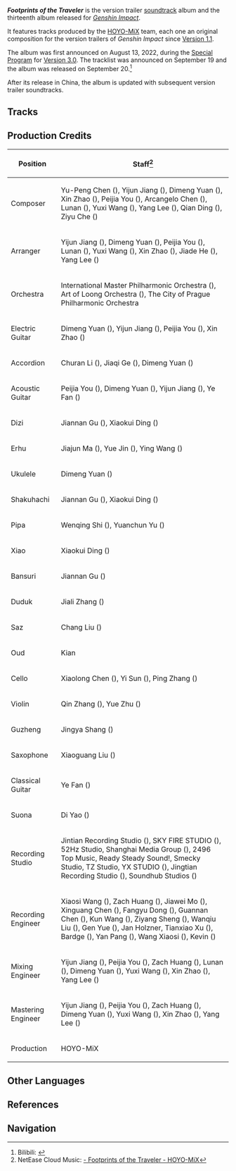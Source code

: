 <!--{{SoundtrackTabs}}-->
{{For|the global release of the album|Footprints of the Traveler}}
{{Album Infobox
|image       = Footprints of the Traveler (CN).png
|type        = Version Trailer Soundtracks
|group       = Albums
|medium      = Digital
|series      = Footprints of the Traveler (Album Series)
|releaseDate = 2022-09-20
|length      = 1 hr 7 min 54 sec - 24 tracks
|spotify     = 6GEWGyHgEn7lGPXXiYJAmF
|youtube     = OLAK5uy_l-KQzZGFCG1pg_Ip8IJEQJHcglvifLzmw
}}
'''''Footprints of the Traveler''''' is the version trailer [[soundtrack]] album and the thirteenth album released for ''[[Genshin Impact]]''.

It features tracks produced by the [[HOYO-MiX]] team, each one an original composition for the version trailers of ''Genshin Impact'' since [[Version 1.1]].

The album was first announced on August 13, 2022, during the [[Special Program]] for [[Version 3.0]]. The tracklist was announced on September 19 and the album was released on September 20.<ref>Bilibili: [https://t.bilibili.com/707474078370365457?spm_id_from=333.999.0.0 {{zh|「《原神》版本PV主题OST即将上线 」}}]</ref>

After its release in China, the album is updated with subsequent version trailer soundtracks.

==Tracks==
{{Soundtracks by Category Table|Footprints of the Traveler (CN) Soundtracks|type=mediaoriginal|hideextras=1|hidealbum=1|album2=1}}

==Production Credits==
{| class="wikitable sortable"
! Position
! Staff<ref>NetEase Cloud Music: [https://music.163.com/#/album?id=152022462 {{zh|原神}}-{{zh|流星的轨迹}} Footprints of the Traveler - HOYO-MiX]</ref>
|-
! Composer
| Yu-Peng Chen ({{zh|陈致逸}}), Yijun Jiang ({{zh|姜以君}}), Dimeng Yuan ({{zh|苑迪萌}}), Xin Zhao ({{zh|赵鑫}}), Peijia You ({{zh|尤裴佳}}), Arcangelo Chen ({{zh|陈子敏}}), Lunan ({{zh|路南}}), Yuxi Wang ({{zh|王予曦}}), Yang Lee ({{zh|李洋}}), Qian Ding ({{zh|丁谦}}), Ziyu Che ({{zh|车子玉}})
|-
! Arranger
| Yijun Jiang ({{zh|姜以君}}), Dimeng Yuan ({{zh|苑迪萌}}), Peijia You ({{zh|尤裴佳}}), Lunan ({{zh|路南}}), Yuxi Wang ({{zh|王予曦}}), Xin Zhao ({{zh|赵鑫}}), Jiade He ({{zh|何伽德}}), Yang Lee ({{zh|李洋}})
|-
! Orchestra
| International Master Philharmonic Orchestra ({{zh|国际首席爱乐乐团}}), Art of Loong Orchestra ({{zh|龙之艺交响乐团}}), The City of Prague Philharmonic Orchestra
|-
! Electric Guitar
| Dimeng Yuan ({{zh|苑迪萌}}), Yijun Jiang ({{zh|姜以君}}), Peijia You ({{zh|尤裴佳}}), Xin Zhao ({{zh|赵鑫}})
|-
! Accordion
| Churan Li ({{zh|李楚然}}), Jiaqi Ge ({{zh|葛佳麒}}), Dimeng Yuan ({{zh|苑迪萌}})
|-
! Acoustic Guitar
| Peijia You ({{zh|尤裴佳}}), Dimeng Yuan ({{zh|苑迪萌}}), Yijun Jiang ({{zh|姜以君}}), Ye Fan ({{zh|范晔}})
|-
! Dizi
| Jiannan Gu ({{zh|顾剑楠}}), Xiaokui Ding ({{zh|丁晓逵}})
|-
! Erhu
| Jiajun Ma ({{zh|马稼骏}}), Yue Jin ({{zh|金玥}}), Ying Wang ({{zh|王颖}})
|-
! Ukulele
| Dimeng Yuan ({{zh|苑迪萌}})
|-
! Shakuhachi
| Jiannan Gu ({{zh|顾剑楠}}), Xiaokui Ding ({{zh|丁晓逵}})
|-
! Pipa
| Wenqing Shi ({{zh|施文卿}}), Yuanchun Yu ({{zh|于源春}})
|-
! Xiao
| Xiaokui Ding ({{zh|丁晓逵}})
|-
! Bansuri
| Jiannan Gu ({{zh|顾剑楠}})
|-
! Duduk
| Jiali Zhang ({{zh|张佳理}})
|-
! Saz
| Chang Liu ({{zh|刘耳朵}})
|-
! Oud
| Kian
|-
! Cello
| Xiaolong Chen ({{zh|陈小龙}}), Yi Sun ({{zh|孙艺}}), Ping Zhang ({{zh|张平}})
|-
! Violin
| Qin Zhang ({{zh|张琴}}), Yue Zhu ({{zh|朱玥}})
|-
! Guzheng
| Jingya Shang ({{zh|尚靖雅}})
|-
! Saxophone
| Xiaoguang Liu ({{zh|刘晓光}})
|-
! Classical Guitar
| Ye Fan ({{zh|范晔}})
|-
! Suona
| Di Yao ({{zh|姚笛}})
|-
! Recording Studio
| Jintian Recording Studio ({{zh|金田录音棚}}), SKY FIRE STUDIO ({{zh|九紫天诚录音棚}}), 52Hz Studio, Shanghai Media Group ({{zh|上海广播大厦}}), 2496 Top Music, Ready Steady Sound!, Smecky Studio, TZ Studio, YX STUDIO ({{zh|上海音像公司录音棚}}), Jingtian Recording Studio ({{zh|金田录音棚}}), Soundhub Studios ({{zh|升赫录音棚}})
|-
! Recording Engineer
| Xiaosi Wang ({{zh|王小四}}), Zach Huang ({{zh|黄巍}}), Jiawei Mo ({{zh|莫家伟}}), Xinguang Chen ({{zh|陈鑫光}}), Fangyu Dong ({{zh|董方昱}}), Guannan Chen ({{zh|陈冠男}}), Kun Wang ({{zh|王昆}}), Ziyang Sheng ({{zh|盛紫洋}}), Wanqiu Liu ({{zh|刘婉秋}}), Gen Yue ({{zh|岳艮}}), Jan Holzner, Tianxiao Xu ({{zh|徐天晓}}), Bardge ({{zh|麻锅}}), Yan Pang ({{zh|庞岩}}), Wang Xiaosi ({{zh|王小四}}), Kevin ({{zh|刘瀚文}})
|-
! Mixing Engineer
| Yijun Jiang ({{zh|姜以君}}), Peijia You ({{zh|尤裴佳}}), Zach Huang ({{zh|黄巍}}), Lunan ({{zh|路南}}), Dimeng Yuan ({{zh|苑迪萌}}), Yuxi Wang ({{zh|王予曦}}), Xin Zhao ({{zh|赵鑫}}), Yang Lee ({{zh|李洋}})
|-
! Mastering Engineer
| Yijun Jiang ({{zh|姜以君}}), Peijia You ({{zh|尤裴佳}}), Zach Huang ({{zh|黄巍}}), Dimeng Yuan ({{zh|苑迪萌}}), Yuxi Wang ({{zh|王予曦}}), Xin Zhao ({{zh|赵鑫}}), Yang Lee ({{zh|李洋}})
|-
! Production
| HOYO-MiX
|}
<!--
==Media==
==Trivia==
-->
==Other Languages==
{{Other Languages|Footprints of the Traveler}}

==References==
{{Reflist}}

==Navigation==
{{Album Navbox|main}}